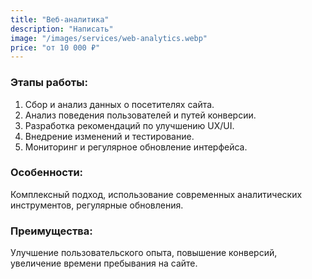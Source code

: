 ```yaml
---
title: "Веб-аналитика"
description: "Написать"
image: "/images/services/web-analytics.webp"
price: "от 10 000 ₽"
---
```


### Этапы работы:

1. Сбор и анализ данных о посетителях сайта.
2. Анализ поведения пользователей и путей конверсии.
3. Разработка рекомендаций по улучшению UX/UI.
4. Внедрение изменений и тестирование.
5. Мониторинг и регулярное обновление интерфейса.

### Особенности:

Комплексный подход, использование современных аналитических инструментов, регулярные обновления.

### Преимущества:

Улучшение пользовательского опыта, повышение конверсий, увеличение времени пребывания на сайте.
